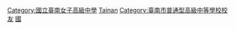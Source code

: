 [[Category:國立臺南女子高級中學|Category:國立臺南女子高級中學]]
[[Category:台灣國立普通型高級中等學校校友|Tainan]]
[[Category:臺南市普通型高級中等學校校友|Category:臺南市普通型高級中等學校校友]]
[[Category:臺灣女子中學校友|國]]